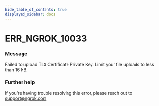 ```yaml
---
hide_table_of_contents: true
displayed_sidebar: docs
---
```



# ERR_NGROK_10033

### Message

Failed to upload TLS Certificate Private Key. Limit your file uploads to less than 16 KB.

<ErrorDetails error="err_ngrok_10033" />

### Further help

If you're having trouble resolving this error, please reach out to [support@ngrok.com](mailto:support@ngrok.com?subject=Help%20with%20ERR_NGROK_10033)
